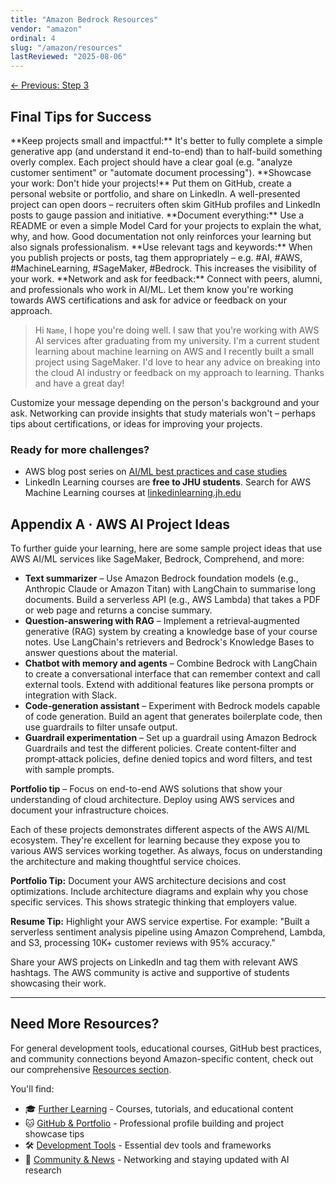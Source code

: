 ```yaml
---
title: "Amazon Bedrock Resources"
vendor: "amazon"
ordinal: 4
slug: "/amazon/resources"
lastReviewed: "2025-08-06"
---
```


<div className="flex justify-between items-center mb-8">
  <a href="/developerguide/amazon/step-3" className="bg-gray-600 hover:bg-gray-700 text-white font-semibold py-2 px-4 rounded-lg transition-colors duration-200 no-underline">
    ← Previous: Step 3
  </a>
</div>

## Final Tips for Success
<CheckList>
    <CheckListItem>**Keep projects small and impactful:** It's better to fully complete a simple generative app (and understand it end-to-end) than to half-build something overly complex. Each project should have a clear goal (e.g. "analyze customer sentiment" or "automate document processing").</CheckListItem>
    <CheckListItem>**Showcase your work: Don't hide your projects!** Put them on GitHub, create a personal website or portfolio, and share on LinkedIn. A well-presented project can open doors – recruiters often skim GitHub profiles and LinkedIn posts to gauge passion and initiative.</CheckListItem>
    <CheckListItem>**Document everything:** Use a README or even a simple Model Card for your projects to explain the what, why, and how. Good documentation not only reinforces your learning but also signals professionalism.</CheckListItem>
    <CheckListItem>**Use relevant tags and keywords:** When you publish projects or posts, tag them appropriately – e.g. #AI, #AWS, #MachineLearning, #SageMaker, #Bedrock. This increases the visibility of your work.</CheckListItem>
    <CheckListItem>**Network and ask for feedback:** Connect with peers, alumni, and professionals who work in AI/ML. Let them know you're working towards AWS certifications and ask for advice or feedback on your approach.</CheckListItem>
</CheckList>

> Hi ```Name```, I hope you're doing well. I saw that you're working with AWS AI services after graduating from my university. I'm a current student learning about machine learning on AWS and I recently built a small project using SageMaker. I'd love to hear any advice on breaking into the cloud AI industry or feedback on my approach to learning. Thanks and have a great day!

Customize your message depending on the person's background and your ask. Networking can provide insights that study materials won't – perhaps tips about certifications, or ideas for improving your projects.

### Ready for more challenges?
* AWS blog post series on [AI/ML best practices and case studies](https://aws.amazon.com/blogs/machine-learning/)
* LinkedIn Learning courses are **free to JHU students**. Search for AWS Machine Learning courses at [linkedinlearning.jh.edu](https://linkedinlearning.jh.edu)

## Appendix A · AWS AI Project Ideas
To further guide your learning, here are some sample project ideas that use AWS AI/ML services like SageMaker, Bedrock, Comprehend, and more:

* **Text summarizer** – Use Amazon Bedrock foundation models (e.g., Anthropic Claude or Amazon Titan) with LangChain to summarise long documents. Build a serverless API (e.g., AWS Lambda) that takes a PDF or web page and returns a concise summary.
* **Question‑answering with RAG** – Implement a retrieval‑augmented generative (RAG) system by creating a knowledge base of your course notes. Use LangChain's retrievers and Bedrock's Knowledge Bases to answer questions about the material.
* **Chatbot with memory and agents** – Combine Bedrock with LangChain to create a conversational interface that can remember context and call external tools. Extend with additional features like persona prompts or integration with Slack.
* **Code‑generation assistant** – Experiment with Bedrock models capable of code generation. Build an agent that generates boilerplate code, then use guardrails to filter unsafe output.
* **Guardrail experimentation** – Set up a guardrail using Amazon Bedrock Guardrails and test the different policies. Create content‑filter and prompt‑attack policies, define denied topics and word filters, and test with sample prompts.

<div className="bg-orange-50 rounded-lg p-6">
    <strong>Portfolio tip</strong> – Focus on end-to-end AWS solutions that show your understanding of cloud architecture. Deploy using AWS services and document your infrastructure choices.
</div>

Each of these projects demonstrates different aspects of the AWS AI/ML ecosystem. They're excellent for learning because they expose you to various AWS services working together. As always, focus on understanding the architecture and making thoughtful service choices.

**Portfolio Tip:** Document your AWS architecture decisions and cost optimizations. Include architecture diagrams and explain why you chose specific services. This shows strategic thinking that employers value.

**Resume Tip:** Highlight your AWS service expertise. For example: "Built a serverless sentiment analysis pipeline using Amazon Comprehend, Lambda, and S3, processing 10K+ customer reviews with 95% accuracy."

Share your AWS projects on LinkedIn and tag them with relevant AWS hashtags. The AWS community is active and supportive of students showcasing their work.

---

## Need More Resources?

For general development tools, educational courses, GitHub best practices, and community connections beyond Amazon-specific content, check out our comprehensive [Resources section](/resources).

You'll find:
- 🎓 [Further Learning](/resources/learning) - Courses, tutorials, and educational content
- 🐱 [GitHub & Portfolio](/resources/github) - Professional profile building and project showcase tips  
- 🛠️ [Development Tools](/resources/tools) - Essential dev tools and frameworks
- 👥 [Community & News](/resources/community) - Networking and staying updated with AI research
